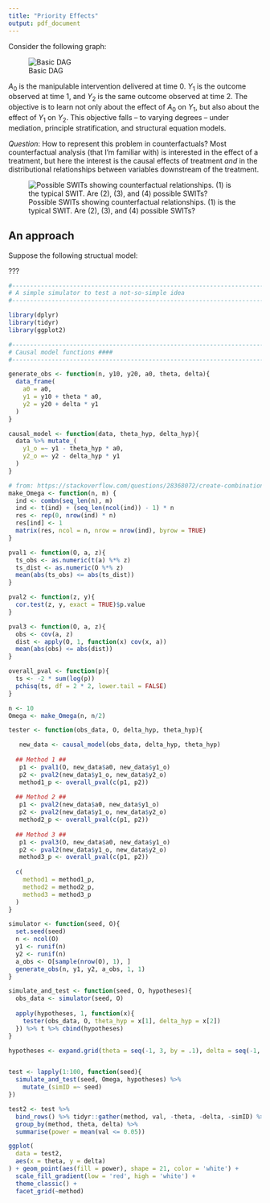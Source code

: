 ```yaml
---
title: "Priority Effects"
output: pdf_document
---
```


Consider the following graph:

![Basic DAG](figures/dag1.jpg)

$A_0$ is the manipulable intervention delivered at time 0. $Y_1$ is the outcome observed at time 1, and $Y_2$ is the same outcome observed at time 2. The objective is to learn not only about the effect of $A_0$ on $Y_1$, but also about the effect of $Y_1$ on $Y_2$. This objective falls -- to varying degrees -- under mediation, principle stratification, and structural equation models.

*Question*: How to represent this problem in counterfactuals? Most counterfactual analysis (that I'm familiar with) is interested in the effect of a treatment, but here the interest is the causal effects of treatment *and* in the distributional relationships between variables downstream of the treatment. 

![Possible SWITs showing counterfactual relationships. (1) is the typical SWIT. Are (2), (3), and (4) possible SWITs?](figures/swit2.jpg)

## An approach

Suppose the following structual model:

\begin{align*}
\label{causal_model}
y_1(a_0) &= y_1(0) + \theta a_0 \\
y_2(y_1(a_0)) &= y_2(y_1(a_0 = 0)) + \delta y_1(a_0) \\
\end{align*}

???


```r
#------------------------------------------------------------------------------#
# A simple simulator to test a not-so-simple idea
#------------------------------------------------------------------------------#

library(dplyr)
library(tidyr)
library(ggplot2)

#------------------------------------------------------------------------------#
# Causal model functions ####
#------------------------------------------------------------------------------#

generate_obs <- function(n, y10, y20, a0, theta, delta){
  data_frame(
    a0 = a0,
    y1 = y10 + theta * a0,
    y2 = y20 + delta * y1
  )
}

causal_model <- function(data, theta_hyp, delta_hyp){
  data %>% mutate_(
    y1_o =~ y1 - theta_hyp * a0,
    y2_o =~ y2 - delta_hyp * y1
  )
}

# from: https://stackoverflow.com/questions/28368072/create-combinations-of-a-binary-vector
make_Omega <- function(n, m) {
  ind <- combn(seq_len(n), m)
  ind <- t(ind) + (seq_len(ncol(ind)) - 1) * n
  res <- rep(0, nrow(ind) * n)
  res[ind] <- 1
  matrix(res, ncol = n, nrow = nrow(ind), byrow = TRUE)
}

pval1 <- function(O, a, z){
  ts_obs <- as.numeric(t(a) %*% z)
  ts_dist <- as.numeric(O %*% z)
  mean(abs(ts_obs) <= abs(ts_dist))
}

pval2 <- function(z, y){
  cor.test(z, y, exact = TRUE)$p.value
}

pval3 <- function(O, a, z){
  obs <- cov(a, z)
  dist <- apply(O, 1, function(x) cov(x, a))
  mean(abs(obs) <= abs(dist))
}

overall_pval <- function(p){
  ts <- -2 * sum(log(p))
  pchisq(ts, df = 2 * 2, lower.tail = FALSE)
}
```

```r
n <- 10
Omega <- make_Omega(n, n/2) 
```


```r
tester <- function(obs_data, O, delta_hyp, theta_hyp){

   new_data <- causal_model(obs_data, delta_hyp, theta_hyp)
  
  ## Method 1 ##
   p1 <- pval1(O, new_data$a0, new_data$y1_o)
   p2 <- pval2(new_data$y1_o, new_data$y2_o)
   method1_p <- overall_pval(c(p1, p2))
   
  ## Method 2 ##
   p1 <- pval2(new_data$a0, new_data$y1_o)
   p2 <- pval2(new_data$y1_o, new_data$y2_o)
   method2_p <- overall_pval(c(p1, p2))
   
  ## Method 3 ##
   p1 <- pval3(O, new_data$a0, new_data$y1_o)
   p2 <- pval2(new_data$y1_o, new_data$y2_o)
   method3_p <- overall_pval(c(p1, p2))
    
  c(
    method1 = method1_p,
    method2 = method2_p,
    method3 = method3_p
  )
}

simulator <- function(seed, O){
  set.seed(seed)
  n <- ncol(O)
  y1 <- runif(n)
  y2 <- runif(n)  
  a_obs <- O[sample(nrow(O), 1), ]
  generate_obs(n, y1, y2, a_obs, 1, 1)
}

simulate_and_test <- function(seed, O, hypotheses){
  obs_data <- simulator(seed, O)
  
  apply(hypotheses, 1, function(x){
    tester(obs_data, O, theta_hyp = x[1], delta_hyp = x[2])
  }) %>% t %>% cbind(hypotheses)
}
```

```r
hypotheses <- expand.grid(theta = seq(-1, 3, by = .1), delta = seq(-1, 3, by = .1))


test <- lapply(1:100, function(seed){
  simulate_and_test(seed, Omega, hypotheses) %>%
    mutate_(simID =~ seed)
})

test2 <- test %>%
  bind_rows() %>% tidyr::gather(method, val, -theta, -delta, -simID) %>%
  group_by(method, theta, delta) %>%
  summarise(power = mean(val <= 0.05))

```

```r
ggplot(
  data = test2,
  aes(x = theta, y = delta)
) + geom_point(aes(fill = power), shape = 21, color = 'white') +
  scale_fill_gradient(low = 'red', high = 'white') + 
  theme_classic() + 
  facet_grid(~method)
```
